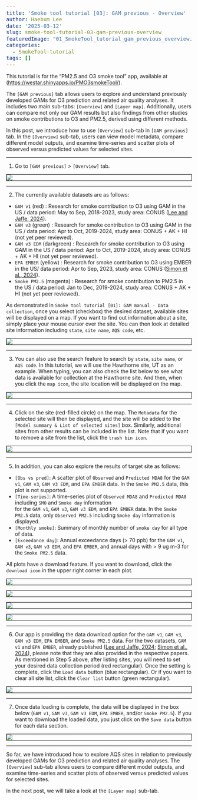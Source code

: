 ```yaml
---
title: 'Smoke tool tutorial [03]: GAM previous - Overview'
author: Haebum Lee
date: '2025-03-12'
slug: smoke-tool-tutorial-03-gam-previous-overview
featuredImage: "01_SmokeTool_tutorial_gam_previous_overview.png"
categories:
  - SmokeTool-tutorial
tags: []
---
```


<style>
pre code {
    font-size: 14px;
}
.centered-img {
  display: block;
  margin-left: auto;
  margin-right: auto;
  border: 1px solid black;
  width: auto;
}
</style>

This tutorial is for the "PM2.5 and O3 smoke tool" app, available at ([https://westar.shinyapps.io/PMO3smokeTool/](https://westar.shinyapps.io/PMO3smokeTool/){target="_blank"}).

The `[GAM previous]` tab allows users to explore and understand previously developed GAMs for O3 prediction and related air quality analyses. It includes two main sub-tabs: `[Overview]` and `[Layer map]`.
Additionally, users can compare not only our GAM results but also findings from other studies on smoke contributions to O3 and PM2.5, derived using different methods.

In this post, we introduce how to use `[Overview]` sub-tab in `[GAM previous]` tab.
In the `[Overview]` sub-tab, users can view model metadata, compare different model outputs, 
and examine time-series and scatter plots of observed versus predicted values for selected sites.


<hr>
1. Go to `[GAM previous]` > `[Overview]` tab.

<div style="text-align: center;">
  <img src="01_SmokeTool_tutorial_gam_previous_overview.png" class="centered-img">
</div>

<hr>
2. The currently available datasets are as follows:

- `GAM v1` (red) : Research for smoke contribution to O3 using GAM in the US / data period: May to Sep, 2018-2023, study area: CONUS
([Lee and Jaffe, 2024](https://doi.org/10.1021/acs.est.4c05870){target="_blank"}).
- `GAM v3` (green) : Research for smoke contribution to O3 using GAM in the US / data period: Apr to Oct, 2019-2024, study area: CONUS + AK + HI
(not yet peer reviewed).
- `GAM v3 EDM` (darkgreen) : Research for smoke contribution to O3 using GAM in the US / data period: Apr to Oct, 2019-2024, study area: CONUS + AK + HI
(not yet peer reviewed).
- `EPA EMBER` (yellow) : Research for smoke contribution to O3 using EMBER in the US/ data period: Apr to Sep, 2023, study area: CONUS
([Simon et al., 2024](https://doi.org/10.1016/j.dib.2024.111208){target="_blank"}).
- `Smoke PM2.5` (magenta) : Research for smoke contribution to PM2.5 in the US / data period: Jan to Dec, 2019-2024, study area: CONUS + AK + HI
(not yet peer reviewed).


As demonstrated in `Smoke tool tutorial [01]: GAM manual - Data collection`, 
once you select (checkbox) the desired dataset, available sites will be displayed on a map.
If you want to find out information about a site, simply place your mouse cursor over the site.
You can then look at detailed site information including `state`, `site name`, `AQS code`, etc. 

<div style="text-align: center;">
  <img src="02_SmokeTool_tutorial_gam_previous_overview.png" class="centered-img">
</div>

<hr>
3. You can also use the search feature to search by `state`, `site name`, or `AQS code`. 
In this tutorial, we will use the Hawthorne site, UT as an example. 
When typing, you can also check the list below to see what data is available for collection at the Hawthorne site.
And then, when you click the `map icon`, the site location will be displayed on the map.

<div style="text-align: center;">
  <img src="03_SmokeTool_tutorial_gam_previous_overview.png" class="centered-img">
</div>

<hr>
4. Click on the site (red-filled circle) on the map. 
The `Metadata` for the selected site will then be displayed, 
and the site will be added to the `[Model summary & List of selected sites]` box. 
Similarly, additional sites from other results can be included in the list.
Note that if you want to remove a site from the list, 
click the `trash bin icon`.

<div style="text-align: center;">
  <img src="04_SmokeTool_tutorial_gam_previous_overview.png" class="centered-img">
</div>

<hr>
5. In addition, you can also explore the results of target site as follows: 
- `[Obs vs pred]`: A scatter plot of `Observed` and `Predicted MDA8` for the `GAM v1`, `GAM v3`, `GAM v3 EDM`, and `EPA EMBER` data. 
In the `Smoke PM2.5` data, this plot is not supported.
- `[Time-series]`: A time-series plot of `Observed MDA8` and `Predicted MDA8` including `SMO` and `Smoke day` information   
 for the `GAM v1`, `GAM v3`, `GAM v3 EDM`, and `EPA EMBER` data.
 In the `Smoke PM2.5` data, only `Observed PM2.5` including `Smoke day` information is displayed. 
- `[Monthly smoke]`: Summary of monthly number of `smoke day` for all type of data.
- `[Exceedance day]`: Annual exceedance days (> 70 ppb) for the `GAM v1`, `GAM v3`, `GAM v3 EDM`, and `EPA EMBER`, 
and annual days with > 9 ug m-3 for the `Smoke PM2.5` data.

All plots have a download feature. 
If you want to download, click the `download icon` in the upper right corner in each plot.

<div style="text-align: center;">
  <img src="05_1_SmokeTool_tutorial_gam_previous_overview.png" class="centered-img">
</div>

<div style="text-align: center;">
  <img src="05_2_SmokeTool_tutorial_gam_previous_overview.png" class="centered-img">
</div>

<div style="text-align: center;">
  <img src="05_3_SmokeTool_tutorial_gam_previous_overview.png" class="centered-img">
</div>

<div style="text-align: center;">
  <img src="05_4_SmokeTool_tutorial_gam_previous_overview.png" class="centered-img">
</div>

<hr>
6. Our app is providing the data download option for the `GAM v1`, `GAM v3`, `GAM v3 EDM`, `EPA EMBER`, and `Smoke PM2.5` data.
For the two datasets, `GAM v1` and `EPA EMBER`, already published 
([Lee and Jaffe, 2024](https://doi.org/10.1021/acs.est.4c05870){target="_blank"}; 
[Simon et al., 2024](https://doi.org/10.1016/j.dib.2024.111208){target="_blank"}), 
please note that they are also provided in the respective papers.
As mentioned in Step 5 above, after listing sites, you will need to set your desired data collection period (red rectangular).
Once the setting is complete, click the `Load data` button (blue rectangular). 
Or if you want to clear all site list, click the `Clear list` button (green rectangular).

<div style="text-align: center;">
  <img src="06_SmokeTool_tutorial_gam_previous_overview.png" class="centered-img">
</div>

<hr>
7. Once data loading is complete, the data will be displayed in the box below (`GAM v1`, `GAM v3`, `GAM v3 EDM`, `EPA EMBER`, and/or `Smoke PM2.5`).
If you want to download the loaded data, you just click on the `Save data` button for each data section.

<div style="text-align: center;">
  <img src="07_SmokeTool_tutorial_gam_previous_overview.png" class="centered-img">
</div>

<hr>
So far, we have introduced how to explore AQS sites in relation to previously developed GAMs for O3 prediction and related air quality analyses.
The `[Overview]` sub-tab allows users to compare different model outputs, and examine time-series and scatter plots of observed versus predicted values for selected sites.

In the next post, we will take a look at the `[Layer map]` sub-tab.